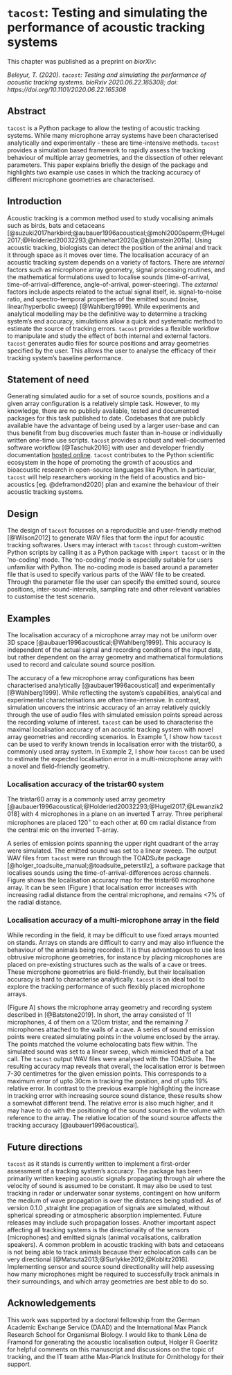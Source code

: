 # ```tacost```: Testing and simulating the performance of acoustic tracking systems
\chaptermark{simulating performance of acoustic tracking}


This chapter was published as a preprint on *biorXiv*:

*Beleyur, T. (2020). ```tacost```: Testing and simulating the performance of acoustic tracking systems. bioRxiv 2020.06.22.165308; doi: https://doi.org/10.1101/2020.06.22.165308 *

\newpage

## Abstract {-#tacostabstract}
`tacost` is a Python package to allow the testing of acoustic tracking systems. While many microphone array systems have been characterised analytically and experimentally - these are time-intensive methods. `tacost` provides a simulation based framework to rapidly assess the tracking behaviour of multiple array geometries, and the dissection of other relevant parameters. This paper explains briefly the design of the package and highlights two example use cases in which the tracking accuracy of different microphone geometries are characterised.

\newpage 

## Introduction
Acoustic tracking is a common method used to study vocalising animals such as birds, bats and cetaceans [@suzuki2017harkbird;@aubauer1996acoustical;@mohl2000sperm;@Hugel2017;@Holderied20032293;@rhinehart2020a;@blumstein2011a].
Using acoustic tracking, biologists can detect the position of the animal and track it through space as it moves over time. The localisation accuracy of an acoustic tracking system depends on a variety  of factors. There are *internal* factors such as microphone array geometry, signal processing routines, and the mathematical formulations used to localise sounds (time-of-arrival, time-of-arrival-difference, angle-of-arrival, power-steering). The *external* factors include aspects related to the actual signal itself, ie. signal-to-noise ratio, and spectro-temporal properties of the emitted sound (noise, linear/hyperbolic sweep) [@Wahlberg1999]. 
While experiments and analytical modelling may be the definitive way to determine a tracking system's end accuracy, simulations allow  a quick and systematic method to estimate the source of tracking errors. `tacost` provides a flexible workflow to manipulate and study the effect of both internal and external factors. `tacost`  generates audio files for source positions and array geometries specified by the user. This allows the user to analyse the efficacy of their tracking system's baseline performance.


## Statement of need
Generating simulated audio for a set of source sounds, positions and a given array configuration is a relatively simple task. However, to my knowledge, there are no publicly available, tested and documented packages for this task published to date. Codebases that are publicly available have the advantage of being used by a larger user-base and can thus benefit from bug discoveries much faster than in-house or individually written one-time use scripts.  `tacost` provides a robust and well-documented software workflow [@Taschuk2016]  with user and developer friendly documentation [hosted online](https://tacost.readthedocs.io/en/latest/). `tacost` contributes to the Python scientific ecosystem in the hope of promoting the growth of acoustics and bioacoustic research in open-source languages like Python. In particular, `tacost` will help researchers working in the field of acoustics and bio-acoustics [eg. @deframond2020] plan and examine the behaviour of their acoustic tracking systems. 


## Design 
The design of `tacost` focusses on a reproducible and user-friendly method [@Wilson2012] to generate WAV files that form the input for acoustic tracking softwares. Users may interact with `tacost` through custom-written Python scripts
by calling it as a Python package with ```import tacost``` or in the 'no-coding' mode. The 'no-coding' mode is especially suitable for users unfamiliar with Python. The no-coding mode is based around a parameter file that is used to specify various parts of the WAV file to be created.
Through the parameter file the user can specify the emitted sound, source positions, inter-sound-intervals, sampling rate and other relevant variables to customise the test scenario.

## Examples

The localisation accuracy of a microphone array may not be uniform over 3D space [@aubauer1996acoustical;@Wahlberg1999]. This accuracy is independent of the actual signal and recording conditions of the input data, but rather dependent on the array geometry and mathematical formulations used to record and calculate sound source position.

The accuracy of a few microphone array configurations has been characterised analytically [@aubauer1996acoustical] and experimentally [@Wahlberg1999]. While reflecting the system's capabilities, analytical 
and experimental characterisations are often time-intensive. In contrast, simulation uncovers the intrinsic accuracy of an array relatively quickly through the use of audio files with simulated emission points spread across the recording volume of interest. 
`tacost` can be used to characterise the maximal localisation accuracy of an acoustic tracking system with novel array geometries and recording scenarios. In Example 1, I show how `tacost` can be used to verify known trends in 
localisation error with the tristar60, a commonly used array system. In Example 2, I show how `tacost` can be used to estimate the expected localisation error in a multi-microphone array with a novel and field-friendly geometry.

### Localisation accuracy of the tristar60 system
The tristar60 array is a commonly used array geometry [@aubauer1996acoustical;@Holderied20032293;@Hugel2017;@Lewanzik2018] with 4 microphones in a plane on an inverted T array. Three peripheral microphones are placed 120$^{\circ}$ to each other at 60 cm radial distance from the central mic on the inverted T-array. 

A series of emission points spanning the upper right quadrant of the array were simulated. The emitted sound was set to a linear sweep. The output WAV files from `tacost` were run through the TOADSuite package [@holger_toadsuite_manual;@toadsuite_peterstilz], a software package that localises sounds using the time-of-arrival-differences across channels. Figure \ref{tacostfig1} shows the localisation accuracy map 
for the tristar60 microphone array. It can be seen (Figure \ref{tacostfig1}) that localisation error increases with increasing radial distance from the central microphone, and remains <7$\%$ of the radial distance. 

\begin{figure}
\includegraphics[width=1.0\columnwidth]{original_papers/tacost/data_for_figures/analysis/fig1_points_and_error.png}
\centering
\caption{Accuracy of a sound source localisation based on time-of-arrival-differences with a tristar60 array. A) The tristar60 microphone array is placed at the origin of the coordinate system (bottom left, orange dots connected by black lines). The blue points are the simulated source positions which form a 'calibration grid'. The size of each dot is proportional to the localisation error B) The localisation error increases with increasing radial distance of source from the central microphone. The error is the euclidean distance between the predicted and simulated source point.The errors range between 0-0.7m. C) The relative error of localisation, defined as $\frac{Localisation \:error}{Distance \:from \:central \:microphone}$. Even though absolute localisation error tends to increase with distance from array, all localisation happens with <7 $\%$ relative error.}
\label{tacostfig1}
\end{figure}


### Localisation accuracy of a multi-microphone array in the field 
While recording in the field, it may be difficult to use fixed arrays mounted on stands. Arrays on stands are difficult to carry and may also influence the behaviour of the animals being recorded. It is thus advantageous to use less obtrusive microphone geometries, for instance by  placing microphones are placed on pre-existing structures such as the walls of a cave or trees. These microphone geometries are field-friendly, but their localisation accuracy is hard to characterise analytically. `tacost` is an ideal tool to explore the tracking performance of such flexibly placed microphone arrays. 

(Figure \ref{tacostfig2}A) shows the microphone array geometry and recording system described in [@Batstone2019]. In short, the array consisted of 11 microphones, 4 of them on a 120cm tristar, and the remaining 7 microphones attached to the walls of a cave. A series of sound emission points were created simulating points in the volume enclosed by the array. The points matched the volume echolocating bats flew within. The simulated sound was set to a linear sweep, which mimicked that of a bat call. The `tacost` output WAV files were analysed with the TOADSuite. The resulting accuracy map reveals that overall, the localisation error is between 7-30 centimetres for the given emission points. This corresponds to a maximum error of upto 30cm in tracking the position, and of upto 19$\%$ relative error. In contrast to the previous example highlighting the increase in tracking error with increasing source sound distance, these results show a somewhat different trend. The relative error is also much higher, and it may have to do with the positioning of the sound sources in the volume with reference to the array. The relative location of the sound source affects the tracking accuracy [@aubauer1996acoustical].


\begin{figure}
\includegraphics[width=1.0\columnwidth]{original_papers/tacost/data_for_figures/analysis/fig2_points_and_error.png}
\centering
\caption{Localisation accuracy of a multi-microphone array in the field, localised with time-of-arrival-differences. A) The line-connected points (orange) represent the microphone array consisting of 11 microphones. Four microphones are in a tristar 120 array (left, tristar array with 120cm radial distance from central mic), and 
the remaining 7 mics are placed on the walls of the cave (top right, two quadirlateral outlines joined at a common vertex represent the 7 mics on the cave walls). The free-standing points (blue) are  the simulated emission points which form a 'calibration grid'. Each simulated point is shown as a dot, and the size of the dot is proportional to the tracking error. B) The distribution of localisation error. The error is 
the euclidean distance between the predicted and simulated point. The localisation error is between 0.07-0.32 m for the given points. C) The relative localisation error with reference to the central mic of the 120 cm tristar array microphone. The 95$\%$ile bounds of tracking error lie between 3.7-16.6$\%$, with a maximum of 18.8$\%$ error. Even points that are nearby seem to be localised with a higher relative error. This higher relative error may be the result of sound source position with reference to the microphone array.}
\label{tacostfig2}
\end{figure}

## Future directions
`tacost` as it stands is currently written to implement a first-order assessment of a tracking system's accuracy. The package has been primarily written keeping acoustic signals propagating through air where the velocity of sound is assumed to be constant. It may also be used to test tracking in radar or underwater sonar systems, contingent on how uniform the medium of wave propagation is over the distances being studied. As of version 0.1.0
,straight line propagation of signals are simulated, without spherical spreading or atmospheric absorption implemented. Future releases may include such propagation losses. Another important aspect affecting all tracking systems is the directionality of the sensors (microphones) and emitted signals (animal vocalisations, calibration speakers). A common problem in acoustic tracking with bats and cetaceans is not being able to track animals because their echolocation calls can be very directional [@Matsuta2013;@Surlykke2012;@Koblitz2016]. Implementing sensor and source sound directionality will help assessing how many microphones might be required to successfully track animals in their surroundings, and which array geometries are best able to do so.

## Acknowledgements
This work was supported by a doctoral fellowship from the German Academic Exchange Service (DAAD) and the International Max Planck Research School for Organismal Biology. 
I would like to thank Léna de Framond for generating the acoustic localisation output, Holger R Goerlitz for helpful comments on this manuscript and discussions on the topic of tracking, and the IT team atthe Max-Planck Institute for Ornithology for their support. 


